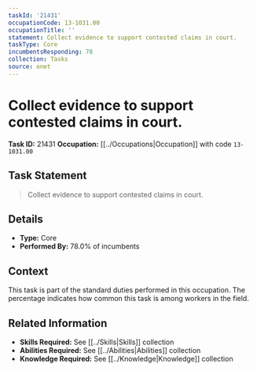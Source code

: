 ```yaml
---
taskId: '21431'
occupationCode: 13-1031.00
occupationTitle: ''
statement: Collect evidence to support contested claims in court.
taskType: Core
incumbentsResponding: 78
collection: Tasks
source: onet
---
```

# Collect evidence to support contested claims in court.

**Task ID:** 21431
**Occupation:** [[../Occupations|Occupation]] with code `13-1031.00`

## Task Statement

> Collect evidence to support contested claims in court.

## Details

- **Type:** Core
- **Performed By:** 78.0% of incumbents

## Context

This task is part of the standard duties performed in this occupation. The percentage indicates how common this task is among workers in the field.

## Related Information

- **Skills Required:** See [[../Skills|Skills]] collection
- **Abilities Required:** See [[../Abilities|Abilities]] collection
- **Knowledge Required:** See [[../Knowledge|Knowledge]] collection
